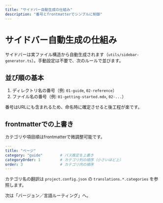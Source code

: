 ```yaml
---
title: "サイドバー自動生成の仕組み"
description: "番号とfrontmatterでシンプルに制御"
---
```



# サイドバー自動生成の仕組み

サイドバーは実ファイル構造から自動生成されます（`utils/sidebar-generator.ts`）。手動設定は不要で、次のルールで並びます。

## 並び順の基本

1. ディレクトリ名の番号（例: `01-guide`, `02-reference`）
2. ファイル名の番号（例: `01-getting-started.mdx`, `02-...`）

番号はURLにも含まれるため、命名時に確定させると後工程が楽です。

## frontmatterでの上書き

カテゴリや項目順はfrontmatterで微調整可能です。

```yaml
---
title: "ページ"
category: "guide"        # パス推定を上書き
categoryOrder: 1         # カテゴリ列の順序（小さいほど上）
order: 3                 # カテゴリ内の順序
---
```

<Alert type="note">カテゴリ名の翻訳は `project.config.json` の `translations.*.categories` を参照します。</Alert>

次は「バージョン／言語ルーティング」へ。

